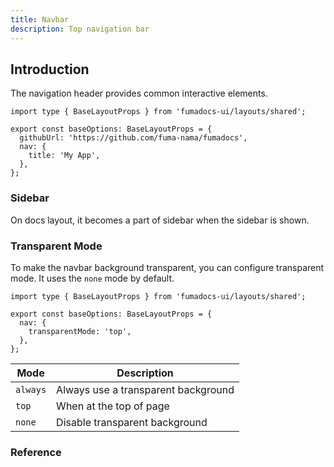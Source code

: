 ```yaml
---
title: Navbar
description: Top navigation bar
---
```


## Introduction

The navigation header provides common interactive elements.

```tsx
import type { BaseLayoutProps } from 'fumadocs-ui/layouts/shared';

export const baseOptions: BaseLayoutProps = {
  githubUrl: 'https://github.com/fuma-nama/fumadocs',
  nav: {
    title: 'My App',
  },
};
```

### Sidebar

On docs layout, it becomes a part of sidebar when the sidebar is shown.

### Transparent Mode

To make the navbar background transparent, you can configure transparent mode.
It uses the `none` mode by default.

```tsx
import type { BaseLayoutProps } from 'fumadocs-ui/layouts/shared';

export const baseOptions: BaseLayoutProps = {
  nav: {
    transparentMode: 'top',
  },
};
```

| Mode     | Description                         |
| -------- | ----------------------------------- |
| `always` | Always use a transparent background |
| `top`    | When at the top of page             |
| `none`   | Disable transparent background      |

### Reference

<AutoTypeTable path="./content/docs/ui/props.ts" name="NavbarProps" />
